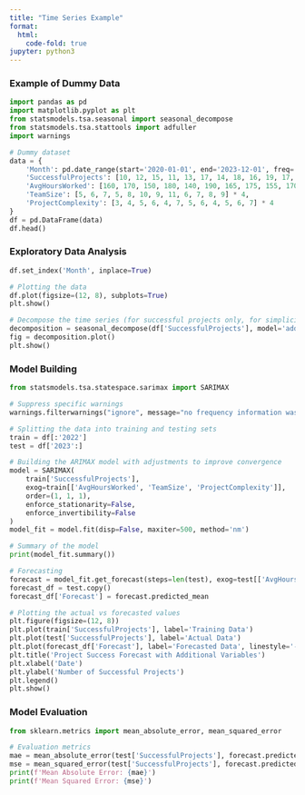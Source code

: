 ```yaml
---
title: "Time Series Example"
format:
  html:
    code-fold: true
jupyter: python3
---
```


### Example of Dummy Data

```python
import pandas as pd
import matplotlib.pyplot as plt
from statsmodels.tsa.seasonal import seasonal_decompose
from statsmodels.tsa.stattools import adfuller
import warnings

# Dummy dataset
data = {
    'Month': pd.date_range(start='2020-01-01', end='2023-12-01', freq='MS'),
    'SuccessfulProjects': [10, 12, 15, 11, 13, 17, 14, 18, 16, 19, 17, 20] * 4,
    'AvgHoursWorked': [160, 170, 150, 180, 140, 190, 165, 175, 155, 170, 160, 180] * 4,
    'TeamSize': [5, 6, 7, 5, 8, 10, 9, 11, 6, 7, 8, 9] * 4,
    'ProjectComplexity': [3, 4, 5, 6, 4, 7, 5, 6, 4, 5, 6, 7] * 4
}
df = pd.DataFrame(data)
df.head()
```

### Exploratory Data Analysis

```python
df.set_index('Month', inplace=True)

# Plotting the data
df.plot(figsize=(12, 8), subplots=True)
plt.show()

# Decompose the time series (for successful projects only, for simplicity)
decomposition = seasonal_decompose(df['SuccessfulProjects'], model='additive')
fig = decomposition.plot()
plt.show()
```

### Model Building

```python
from statsmodels.tsa.statespace.sarimax import SARIMAX

# Suppress specific warnings
warnings.filterwarnings("ignore", message="no frequency information was provided")

# Splitting the data into training and testing sets
train = df[:'2022']
test = df['2023':]

# Building the ARIMAX model with adjustments to improve convergence
model = SARIMAX(
    train['SuccessfulProjects'], 
    exog=train[['AvgHoursWorked', 'TeamSize', 'ProjectComplexity']], 
    order=(1, 1, 1),
    enforce_stationarity=False,
    enforce_invertibility=False
)
model_fit = model.fit(disp=False, maxiter=500, method='nm')

# Summary of the model
print(model_fit.summary())

# Forecasting
forecast = model_fit.get_forecast(steps=len(test), exog=test[['AvgHoursWorked', 'TeamSize', 'ProjectComplexity']])
forecast_df = test.copy()
forecast_df['Forecast'] = forecast.predicted_mean

# Plotting the actual vs forecasted values
plt.figure(figsize=(12, 8))
plt.plot(train['SuccessfulProjects'], label='Training Data')
plt.plot(test['SuccessfulProjects'], label='Actual Data')
plt.plot(forecast_df['Forecast'], label='Forecasted Data', linestyle='--')
plt.title('Project Success Forecast with Additional Variables')
plt.xlabel('Date')
plt.ylabel('Number of Successful Projects')
plt.legend()
plt.show()
```

### Model Evaluation

```python
from sklearn.metrics import mean_absolute_error, mean_squared_error

# Evaluation metrics
mae = mean_absolute_error(test['SuccessfulProjects'], forecast.predicted_mean)
mse = mean_squared_error(test['SuccessfulProjects'], forecast.predicted_mean)
print(f'Mean Absolute Error: {mae}')
print(f'Mean Squared Error: {mse}')
```